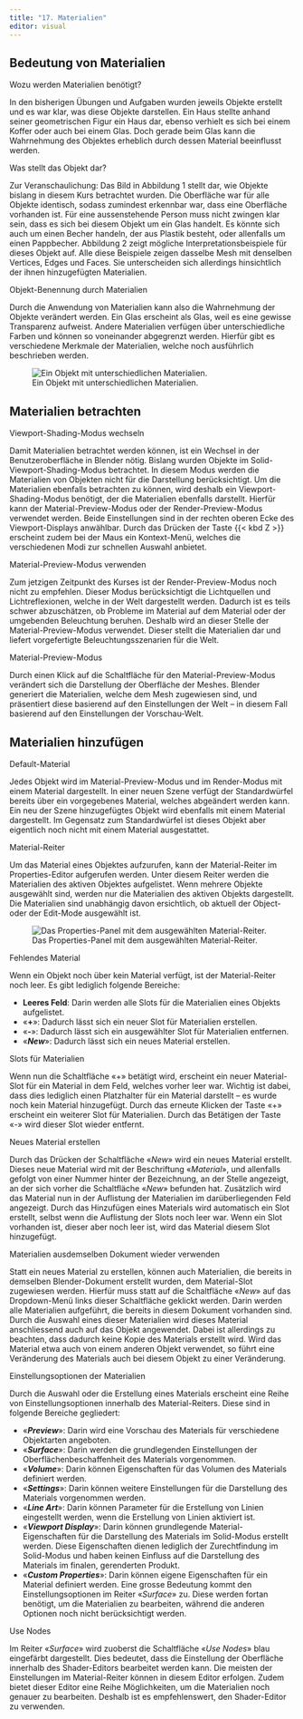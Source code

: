 ```yaml
---
title: "17. Materialien"
editor: visual
---
```


## Bedeutung von Materialien

::: column-margin
Wozu werden Materialien benötigt?
:::

In den bisherigen Übungen und Aufgaben wurden jeweils Objekte erstellt und es war klar, was diese Objekte darstellen. Ein Haus stellte anhand seiner geometrischen Figur ein Haus dar, ebenso verhielt es sich bei einem Koffer oder auch bei einem Glas. Doch gerade beim Glas kann die Wahrnehmung des Objektes erheblich durch dessen Material beeinflusst werden.

::: column-margin
Was stellt das Objekt dar?
:::

Zur Veranschaulichung: Das Bild in Abbildung 1 stellt dar, wie Objekte bislang in diesem Kurs betrachtet wurden. Die Oberfläche war für alle Objekte identisch, sodass zumindest erkennbar war, dass eine Oberfläche vorhanden ist. Für eine aussenstehende Person muss nicht zwingen klar sein, dass es sich bei diesem Objekt um ein Glas handelt. Es könnte sich auch um einen Becher handeln, der aus Plastik besteht, oder allenfalls um einen Pappbecher. Abbildung 2 zeigt mögliche Interpretationsbeispiele für dieses Objekt auf. Alle diese Beispiele zeigen dasselbe Mesh mit denselben Vertices, Edges und Faces. Sie unterscheiden sich allerdings hinsichtlich der ihnen hinzugefügten Materialien.

::: column-margin
Objekt-Benennung durch Materialien
:::

Durch die Anwendung von Materialien kann also die Wahrnehmung der Objekte verändert werden. Ein Glas erscheint als Glas, weil es eine gewisse Transparenz aufweist. Andere Materialien verfügen über unterschiedliche Farben und können so voneinander abgegrenzt werden. Hierfür gibt es verschiedene Merkmale der Materialien, welche noch ausführlich beschrieben werden.

![Ein Objekt mit unterschiedlichen Materialien.](Images/Chapter_17/Glas%20oder%20Becher.png){#fig-1_2 fig-align="left"}

## Materialien betrachten

::: column-margin
Viewport-Shading-Modus wechseln
:::

Damit Materialien betrachtet werden können, ist ein Wechsel in der Benutzeroberfläche in Blender nötig. Bislang wurden Objekte im Solid-Viewport-Shading-Modus betrachtet. In diesem Modus werden die Materialien von Objekten nicht für die Darstellung berücksichtigt. Um die Materialien ebenfalls betrachten zu können, wird deshalb ein Viewport-Shading-Modus benötigt, der die Materialien ebenfalls darstellt. Hierfür kann der Material-Preview-Modus oder der Render-Preview-Modus verwendet werden. Beide Einstellungen sind in der rechten oberen Ecke des Viewport-Displays anwählbar. Durch das Drücken der Taste {{< kbd Z >}} erscheint zudem bei der Maus ein Kontext-Menü, welches die verschiedenen Modi zur schnellen Auswahl anbietet.

::: column-margin
Material-Preview-Modus verwenden
:::

Zum jetzigen Zeitpunkt des Kurses ist der Render-Preview-Modus noch nicht zu empfehlen. Dieser Modus berücksichtigt die Lichtquellen und Lichtreflexionen, welche in der Welt dargestellt werden. Dadurch ist es teils schwer abzuschätzen, ob Probleme im Material auf dem Material oder der umgebenden Beleuchtung beruhen. Deshalb wird an dieser Stelle der Material-Preview-Modus verwendet. Dieser stellt die Materialien dar und liefert vorgefertigte Beleuchtungsszenarien für die Welt.

::: column-margin
Material-Preview-Modus
:::

Durch einen Klick auf die Schaltfläche für den Material-Preview-Modus verändert sich die Darstellung der Oberfläche der Meshes. Blender generiert die Materialien, welche dem Mesh zugewiesen sind, und präsentiert diese basierend auf den Einstellungen der Welt – in diesem Fall basierend auf den Einstellungen der Vorschau-Welt.

## Materialien hinzufügen

::: column-margin
Default-Material
:::

Jedes Objekt wird im Material-Preview-Modus und im Render-Modus mit einem Material dargestellt. In einer neuen Szene verfügt der Standardwürfel bereits über ein vorgegebenes Material, welches abgeändert werden kann. Ein neu der Szene hinzugefügtes Objekt wird ebenfalls mit einem Material dargestellt. Im Gegensatz zum Standardwürfel ist dieses Objekt aber eigentlich noch nicht mit einem Material ausgestattet.

::: column-margin
Material-Reiter
:::

Um das Material eines Objektes aufzurufen, kann der Material-Reiter im Properties-Editor aufgerufen werden. Unter diesem Reiter werden die Materialien des aktiven Objektes aufgelistet. Wenn mehrere Objekte ausgewählt sind, werden nur die Materialien des aktiven Objekts dargestellt. Die Materialien sind unabhängig davon ersichtlich, ob aktuell der Object- oder der Edit-Mode ausgewählt ist.

![Das Properties-Panel mit dem ausgewählten Material-Reiter.](Images/Chapter_17/Material%20Properties%20pannel.png){#fig-1_3 fig-align="left"}

::: column-margin
Fehlendes Material
:::

Wenn ein Objekt noch über kein Material verfügt, ist der Material-Reiter noch leer. Es gibt lediglich folgende Bereiche:

-   **Leeres Feld**: Darin werden alle Slots für die Materialien eines Objekts aufgelistet.
-   «**+**»: Dadurch lässt sich ein neuer Slot für Materialien erstellen.
-   «**-**»: Dadurch lässt sich ein ausgewählter Slot für Materialien entfernen.
-   «***New***»: Dadurch lässt sich ein neues Material erstellen.

::: column-margin
Slots für Materialien
:::

Wenn nun die Schaltfläche «+» betätigt wird, erscheint ein neuer Material-Slot für ein Material in dem Feld, welches vorher leer war. Wichtig ist dabei, dass dies lediglich einen Platzhalter für ein Material darstellt – es wurde noch kein Material hinzugefügt. Durch das erneute Klicken der Taste «+» erscheint ein weiterer Slot für Materialien. Durch das Betätigen der Taste «-» wird dieser Slot wieder entfernt.

::: column-margin
Neues Material erstellen
:::

Durch das Drücken der Schaltfläche «*New*» wird ein neues Material erstellt. Dieses neue Material wird mit der Beschriftung «*Material*», und allenfalls gefolgt von einer Nummer hinter der Bezeichnung, an der Stelle angezeigt, an der sich vorher die Schaltfläche «*New*» befunden hat. Zusätzlich wird das Material nun in der Auflistung der Materialien im darüberliegenden Feld angezeigt. Durch das Hinzufügen eines Materials wird automatisch ein Slot erstellt, selbst wenn die Auflistung der Slots noch leer war. Wenn ein Slot vorhanden ist, dieser aber noch leer ist, wird das Material diesem Slot hinzugefügt.

::: column-margin
Materialien ausdemselben Dokument wieder verwenden
:::

Statt ein neues Material zu erstellen, können auch Materialien, die bereits in demselben Blender-Dokument erstellt wurden, dem Material-Slot zugewiesen werden. Hierfür muss statt auf die Schaltfläche «*New*» auf das Dropdown-Menü links dieser Schaltfläche geklickt werden. Darin werden alle Materialien aufgeführt, die bereits in diesem Dokument vorhanden sind. Durch die Auswahl eines dieser Materialien wird dieses Material anschliessend auch auf das Objekt angewendet. Dabei ist allerdings zu beachten, dass dadurch keine Kopie des Materials erstellt wird. Wird das Material etwa auch von einem anderen Objekt verwendet, so führt eine Veränderung des Materials auch bei diesem Objekt zu einer Veränderung.

::: column-margin
Einstellungsoptionen der Materialien
:::

Durch die Auswahl oder die Erstellung eines Materials erscheint eine Reihe von Einstellungsoptionen innerhalb des Material-Reiters. Diese sind in folgende Bereiche gegliedert:

-   «***Preview***»: Darin wird eine Vorschau des Materials für verschiedene Objektarten angeboten.
-   «***Surface***»: Darin werden die grundlegenden Einstellungen der Oberflächenbeschaffenheit des Materials vorgenommen.
-   «***Volume***»: Darin können Eigenschaften für das Volumen des Materials definiert werden.
-   «***Settings***»: Darin können weitere Einstellungen für die Darstellung des Materials vorgenommen werden.
-   «***Line Art***»: Darin können Parameter für die Erstellung von Linien eingestellt werden, wenn die Erstellung von Linien aktiviert ist.
-   «***Viewport Display***»: Darin können grundlegende Material-Eigenschaften für die Darstellung des Materials im Solid-Modus erstellt werden. Diese Eigenschaften dienen lediglich der Zurechtfindung im Solid-Modus und haben keinen Einfluss auf die Darstellung des Materials im finalen, gerenderten Produkt.
-   «***Custom Properties***»: Darin können eigene Eigenschaften für ein Material definiert werden. Eine grosse Bedeutung kommt den Einstellungsoptionen im Reiter «*Surface*» zu. Diese werden fortan benötigt, um die Materialien zu bearbeiten, während die anderen Optionen noch nicht berücksichtigt werden.

::: column-margin
Use Nodes
:::

Im Reiter «*Surface*» wird zuoberst die Schaltfläche «*Use Nodes*» blau eingefärbt dargestellt. Dies bedeutet, dass die Einstellung der Oberfläche innerhalb des Shader-Editors bearbeitet werden kann. Die meisten der Einstellungen im Material-Reiter können in diesem Editor erfolgen. Zudem bietet dieser Editor eine Reihe Möglichkeiten, um die Materialien noch genauer zu bearbeiten. Deshalb ist es empfehlenswert, den Shader-Editor zu verwenden.
